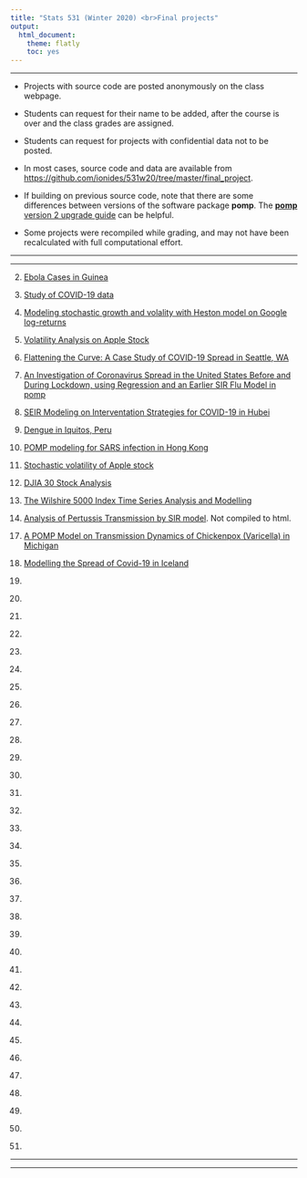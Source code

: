 ```yaml
---
title: "Stats 531 (Winter 2020) <br>Final projects"
output:
  html_document:
    theme: flatly
    toc: yes
---
```


------

* Projects with source code are posted anonymously on the class webpage.

* Students can request for their name to be added, after the course is over and the class grades are assigned.

* Students can request for projects with confidential data not to be posted.

* In most cases, source code and data are available from [https://github.com/ionides/531w20/tree/master/final_project](https://github.com/ionides/531w20/tree/master/final_project).

* If building on previous source code, note that there are some differences between versions of the software package **pomp**. The [**pomp** version 2 upgrade guide](https://kingaa.github.io/pomp/vignettes/upgrade_guide.html) can be helpful.

* Some projects were recompiled while grading, and may not have been recalculated with full computational effort.


----------

----------


2. [Ebola Cases in Guinea](Project2/final.html)

3. [Study of COVID-19 data](Project3/final.html)

4. [Modeling stochastic growth and volality with Heston model on Google log-returns](Project4/final.html)

5. [Volatility Analysis on Apple Stock](Project5/final.html)

6. [Flattening the Curve: A Case Study of COVID-19 Spread in Seattle, WA](Project6/final.html)


8. [An Investigation of Coronavirus Spread in the United States Before and During Lockdown, using Regression and an Earlier SIR Flu Model in pomp](Project8/final.html)

9. [SEIR Modeling on Interventation Strategies for COVID-19 in Hubei](Project9/final.html)

10. [Dengue in Iquitos, Peru](Project10/final.html)

11. [POMP modeling for SARS infection in Hong Kong](Project11/final.html)

12. [Stochastic volatility of Apple stock](Project12/final.html)

13. [DJIA 30 Stock Analysis](Project13/final.html)

14. [The Wilshire 5000 Index Time Series Analysis and Modelling](Project14/final.html)

15. [Analysis of Pertussis Transmission by SIR model](Project15/final.Rmd). Not compiled to html.

<!--
16. [](Project16/final.html)
-->

17. [A POMP Model on Transmission Dynamics of Chickenpox (Varicella) in Michigan](Project17/final.html)

18. [Modelling the Spread of Covid-19 in Iceland](Project18/final.html)

19. [](Project19/final.html)

20. [](Project20/final.html)

21. [](Project21/final.html)

22. [](Project22/final.html)

23. [](Project23/final.html)

24. [](Project24/final.html)

25. [](Project25/final.html)

26. [](Project26/final.html)

27. [](Project27/final.html)

28. [](Project28/final.html)

29. [](Project29/final.html)

30. [](Project30/final.html)

31. [](Project31/final.html)

32. [](Project32/final.html)

33. [](Project33/final.html)

34. [](Project34/final.html)

35. [](Project35/final.html)

36. [](Project36/final.html)

37. [](Project37/final.html)

38. [](Project38/final.html)

39. [](Project39/final.html)

40. [](Project40/final.html)

41. [](Project41/final.html)

42. [](Project42/final.html)

43. [](Project43/final.html)

44. [](Project44/final.html)

45. [](Project45/final.html)

46. [](Project46/final.html)

47. [](Project47/final.html)

48. [](Project48/final.html)

49. [](Project49/final.html)

50. [](Project50/final.html)

51. [](Project51/final.html)


----------

-----------
